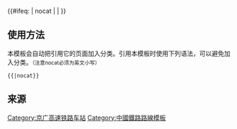 {{鐵道路線|lua=1
| 模板名稱 = 京广高速铁路
| 名稱 = [[京广高速铁路]]
| 代表色 = #0033c9
| Logo = [[File:China_Railways.svg|17px]]
| 背景顏色 = #FFFFFF
| 車站列表 = blstart ~ '''北京丰台''' ~ blline ~ #'''北京西'''#<sub>''[[京西联络线]]''</sub> ~ blend ~ %''[[杜家坎线路所]]''% ~ 涿州东 ~ 高碑店东 ~ 保定东 ~ 定州东 ~ 正定机场 ~ '''石家庄''' ~ 高邑西 ~ 邢台东 ~ 邯郸东 ~ 安阳东 ~ 鹤壁东 ~ 新乡东 ~ %''[[马头岗线路所]]''% ~ '''郑州东''' ~ %''[[二郎庙线路所]]''% ~ g新郑东g ~ 许昌东 ~ 漯河西 ~ 驻马店西 ~ 明港东 ~ 信阳东 ~ 孝感北 ~ 横店东 ~ %''[[L1/L2线路所]]''% ~ '''武汉''' ~ g乌龙泉东g ~ 咸宁北 ~ 赤壁北 ~ 岳阳东 ~ 汨罗东 ~ '''长沙南''' ~ %''[[株北线路所]]''% ~ %''[[株南线路所]]''% ~ 株洲西 ~ 衡山西 ~ 衡阳东 ~ 耒阳西 ~ 郴州西 ~ 乐昌东 ~ 韶关 ~ 英德西 ~ 清远 ~ 广州北 ~ '''广州南'''
|註釋=<span style="color:#808080;">灰色字體</span>为预留或建设中車站。
}}<includeonly>{{#ifeq: {{{1}}} | nocat | <!--空--> | [[Category:京广高速铁路车站]] }}</includeonly><noinclude>

==使用方法==
本模板会自动把引用它的页面加入分类。引用本模板时使用下列语法，可以避免加入分类。<small>（注意nocat必须为英文小写）</small>
 <nowiki>{{</nowiki>{{PAGENAME}}<nowiki>|nocat}}</nowiki>
[[Category:中國鐵路路線模板]]

==来源==
<references/>
</noinclude>